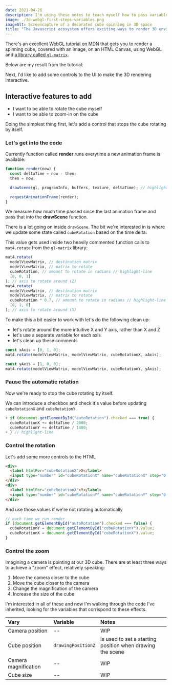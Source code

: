 ```yaml
---
date: 2021-04-26
description: I'm using these notes to teach myself how to pass variables into a WebGL 3D rendering. First up, rotation and lighting
image: ./3d-webgl-first-steps-variables.png
imageAlt: Screencapture of a decorated cube spinning in 3D space
title: "The Javascript ecosystem offers exciting ways to render 3D environments. I've wanted to look into this area for some time. Here, I'm taking my first steps with WebGL. I want to build a UI with basic controls and an interactive 3D canvas"
---
```


There's an excellent [WebGL tutorial on MDN](https://developer.mozilla.org/en-US/docs/Web/API/WebGL_API/Tutorial) that gets you to render a spinning cube, covered with an image, on an HTML Canvas, using WebGL and [a library called `gl-matrix`](https://github.com/toji/gl-matrix).

Below are my result from the tutorial:

<EmbedFrame src="/embeds/3d-web-gl-first-steps-variables/simple-spinning-cube/" />

Next, I'd like to add some controls to the UI to make the 3D rendering interactive.

## Interactive features to add

- I want to be able to rotate the cube myself
- I want to be able to zoom-in on the cube

Doing the simplest thing first, let's add a control that stops the cube rotating by itself.

### Let's get into the code

Currently function called **render** runs everytime a new animation frame is available:

```js
function render(now) {
  const deltaTime = now - then;
  then = now;

  drawScene(gl, programInfo, buffers, texture, deltaTime); // highlight-line

  requestAnimationFrame(render);
}
```

We measure how much time passed since the last animation frame and pass that into the **drawScene** function.

There is a lot going on inside `drawScene`. The bit we're interested in is where we update some state called `cubeRotation` based on the time delta.

This value gets used inside two heavily commented function calls to `mat4.rotate` from the `gl-matrix` library:

```js
mat4.rotate(
  modelViewMatrix, // destination matrix
  modelViewMatrix, // matrix to rotate
  cubeRotation, // amount to rotate in radians // highlight-line
  [0, 0, 1]
); // axis to rotate around (Z)
mat4.rotate(
  modelViewMatrix, // destination matrix
  modelViewMatrix, // matrix to rotate
  cubeRotation * 0.7, // amount to rotate in radians // highlight-line
  [0, 1, 0]
); // axis to rotate around (X)
```

To make this a bit easier to work with let's do the following clean up:

- let's rotate around the more intuitive X and Y axis, rather than X and Z
- let's use a separate variable for each axis
- let's clean up these comments

```js
const xAxis = [0, 1, 0];
mat4.rotate(modelViewMatrix, modelViewMatrix, cubeRotationX, xAxis);

const yAxis = [1, 0, 0];
mat4.rotate(modelViewMatrix, modelViewMatrix, cubeRotationY, yAxis);
```

### Pause the automatic rotation

Now we're ready to stop the cube rotating by itself.

We can introduce a checkbox and check it's value before updating `cubeRotationX` and `cubeRotationY`

```js
+ if (document.getElementById("autoRotation").checked === true) {
  cubeRotationX += deltaTime / 2000;
  cubeRotationY += deltaTime / 1400;
+ } // highlight-line
```

<EmbedFrame src="/embeds/3d-web-gl-first-steps-variables/pause-spinning-cube/" />

### Control the rotation

Let's add some more controls to the HTML

```html
<div>
  <label htmlFor="cubeRotationX">X</label>
  <input type="number" id="cubeRotationX" name="cubeRotationX" step="0.05" />
</div>
<div>
  <label htmlFor="cubeRotationX">Y</label>
  <input type="number" id="cubeRotationY" name="cubeRotationY" step="0.05" />
</div>
```

And use those values if we're not rotating automatically

```js
// each time we run render
if (document.getElementById("autoRotation").checked === false) {
  cubeRotationY = document.getElementById("cubeRotationY").value;
  cubeRotationX = document.getElementById("cubeRotationX").value;
}
```

<EmbedFrame src="/embeds/3d-web-gl-first-steps-variables/control-spinning-cube/" />

### Control the zoom

Imagining a camera is pointing at our 3D cube. There are at least three ways to achieve a "zoom" effect, relatively speaking:

1. Move the camera closer to the cube
1. Move the cube closer to the camera
1. Change the magnification of the camera
1. Increase the size of the cube

I'm interested in all of these and now I'm walking through the code I've inherited, looking for the variables that corrispond to these effects.

<EmbedFrame src="/embeds/3d-web-gl-first-steps-variables/zoom-spinning-cube/" />

| Vary                 | Variable           | Notes                                                     |
| :------------------- | :----------------- | :-------------------------------------------------------- |
| Camera position      | --                 | WIP                                                       |
| Cube position        | `drawingPositionZ` | is used to set a starting position when drawing the scene |
| Camera magnification | --                 | WIP                                                       |
| Cube size            | --                 | WIP                                                       |

<Stub />
